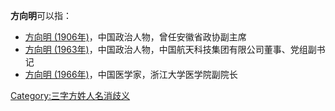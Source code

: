 '''方向明'''可以指：
* [[方向明_(1906年)|方向明 (1906年)]]，中国政治人物，曾任安徽省政协副主席
* [[方向明_(1963年)|方向明 (1963年)]]，中国政治人物，中国航天科技集团有限公司董事、党组副书记
* [[方向明_(1966年)|方向明 (1966年)]]，中国医学家，浙江大学医学院副院长

{{disambig}}

[[Category:三字方姓人名消歧义|Category:三字方姓人名消歧义]]